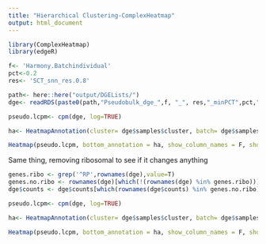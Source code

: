 ```yaml
---
title: "Hierarchical Clustering-ComplexHeatmap"
output: html_document
---
```


```r
library(ComplexHeatmap)
library(edgeR)
```


```r
f<- 'Harmony.Batchindividual'
pct<-0.2
res<- 'SCT_snn_res.0.8'
```

```r
path<- here::here("output/DGELists/")
dge<- readRDS(paste0(path,"Pseudobulk_dge_",f, "_", res,"_minPCT",pct,".rds"))
```

```r
pseudo.lcpm<- cpm(dge, log=TRUE)
```


```r
ha<- HeatmapAnnotation(cluster= dge$samples$cluster, batch= dge$samples$batch, individual= dge$samples$ind)

Heatmap(pseudo.lcpm, bottom_annotation = ha, show_column_names = F, show_row_names = F, name = "lcpm", use_raster = TRUE)
```

Same thing, removing ribosomal to see if it changes anything

```r
genes.ribo <- grep('^RP',rownames(dge),value=T)
genes.no.ribo <- rownames(dge)[which(!(rownames(dge) %in% genes.ribo))]
dge$counts <- dge$counts[which(rownames(dge$counts) %in% genes.no.ribo),] #remove ribosomal genes
```

```r
pseudo.lcpm<- cpm(dge, log=TRUE)
```

```r
ha<- HeatmapAnnotation(cluster= dge$samples$cluster, batch= dge$samples$batch, individual= dge$samples$ind)

Heatmap(pseudo.lcpm, bottom_annotation = ha, show_column_names = F, show_row_names = F, name = "lcpm", use_raster = TRUE)
```
